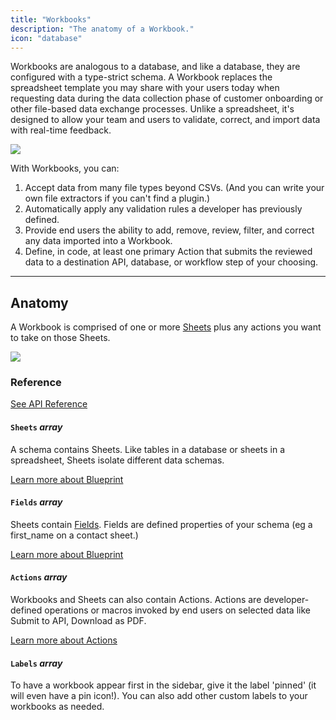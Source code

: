 ```yaml
---
title: "Workbooks"
description: "The anatomy of a Workbook."
icon: "database"
---
```


Workbooks are analogous to a database, and like a database, they are configured with a type-strict schema.
A Workbook replaces the spreadsheet template you may share
with your users today when requesting data during the data collection phase
of customer onboarding or other file-based data exchange processes. Unlike a spreadsheet,
it's designed to allow your team and users to validate, correct, and import data with real-time feedback.

<img src="../images/quickstart/workbook.png" caption="The Flatfile Workbook" />

With Workbooks, you can:

1. Accept data from many file types beyond CSVs. (And you can write your own file extractors if you can't find a plugin.)
2. Automatically apply any validation rules a developer has previously defined.
3. Provide end users the ability to add, remove, review, filter, and correct any data imported into a Workbook.
4. Define, in code, at least one primary Action that submits the reviewed data to a destination API, database, or workflow step of your choosing.

---

## Anatomy

A Workbook is comprised of one or more <Tooltip tip="A collection of fields...">[Sheets](../blueprint/overview#terms)</Tooltip> plus any actions you want to take on those Sheets.

<img
  src="../images/concepts/workbook_anatomy.png"
  caption="The anatomy of a Workbook"
/>

### Reference

[See API Reference](https://flatfile.stoplight.io/docs/api/1a7c2b8c1d306-create-a-workbook)

#### `Sheets` _array_

A schema contains Sheets. Like tables in a database or sheets in a spreadsheet, Sheets isolate different data schemas.

[Learn more about Blueprint](../blueprint)

#### `Fields` _array_

Sheets contain <Tooltip tip="Describes an attribute of the entity...">[Fields](../blueprint/overview#terms)</Tooltip>. Fields are defined properties of your schema (eg a first_name on a contact sheet.)

[Learn more about Blueprint](../blueprint)

#### `Actions` _array_

Workbooks and Sheets can also contain Actions. Actions are developer-defined operations or macros invoked by end users on selected data like Submit to API, Download as PDF.

[Learn more about Actions](../guides/actions)

#### `Labels` _array_

To have a workbook appear first in the sidebar, give it the label 'pinned' (it will even have a pin icon!). You can also add other custom labels to your workbooks as needed.
